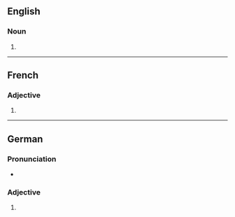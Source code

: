 ==English==

===Noun===
{{head|en|noun form}}

# {{plural of|en|palliative}}

----

==French==

===Adjective===
{{head|fr|adjective form}}

# {{feminine plural of|fr|palliatif}}

----

==German==

===Pronunciation===
* {{audio|de|De-palliatives.ogg|Audio}}

===Adjective===
{{head|de|adjective form}}

# {{de-adj form of|palliativ}}
